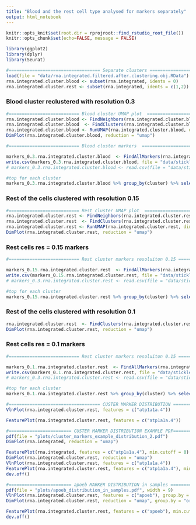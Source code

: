 ```yaml
---
title: "Blood and the rest cell type analysed for markers separately"
output: html_notebook
---
```


```r
knitr::opts_knit$set(root.dir = rprojroot::find_rstudio_root_file())
knitr::opts_chunk$set(echo=FALSE, message = FALSE)
```

```r
library(ggplot2)
library(dplyr)
library(Seurat)
```

```r
#=================================== Separate clusters ==========================================
load(file = "data/rna.integrated.filtered.after.clustering.obj.RData")
rna.integrated.cluster.blood <- subset(rna.integrated, idents = 0)
rna.integrated.cluster.rest <- subset(rna.integrated, idents = c(1,2))
```

### Blood cluster reclustered with resolution 0.3

```r
#=========================== Blood cluster UMAP plot  =================================
rna.integrated.cluster.blood <- FindNeighbors(rna.integrated.cluster.blood, dims = 1:15)
rna.integrated.cluster.blood  <- FindClusters(rna.integrated.cluster.blood, resolution = 0.3)
rna.integrated.cluster.blood <- RunUMAP(rna.integrated.cluster.blood, dims = 1:15)
DimPlot(rna.integrated.cluster.blood, reduction = "umap")
```

```r
#=========================== Blood cluster markers  =================================

markers_0.3.rna.integrated.cluster.blood  <- FindAllMarkers(rna.integrated.cluster.blood, only.pos = TRUE, min.pct = 0.25, logfc.threshold = 0.15)
write.csv(markers_0.3.rna.integrated.cluster.blood, file = "data/stickleback.rna.batch.corrected.res_0.3_markers.blood.csv")
# markers_0.3.rna.integrated.cluster.blood <- read.csv(file = "data/stickleback.rna.batch.corrected.res_0.3_markers.blood.csv")

#top for each cluster
markers_0.3.rna.integrated.cluster.blood %>% group_by(cluster) %>% select(avg_logFC, p_val_adj, cluster, gene) %>% top_n(n = 4, wt = avg_logFC)
```

### Rest of the cells clustered with resolution 0.15

```r
#=========================== Rest cluster UMAP plot  =================================
rna.integrated.cluster.rest <- FindNeighbors(rna.integrated.cluster.rest, dims = 1:15)
rna.integrated.cluster.rest  <- FindClusters(rna.integrated.cluster.rest, resolution = 0.15)
rna.integrated.cluster.rest <- RunUMAP(rna.integrated.cluster.rest, dims = 1:15)
DimPlot(rna.integrated.cluster.rest, reduction = "umap")
```

### Rest cells res = 0.15 markers

```r
#=========================== Rest cluster markers resoluiton 0.15 =================================

markers_0.15.rna.integrated.cluster.rest  <- FindAllMarkers(rna.integrated.cluster.rest, only.pos = TRUE, min.pct = 0.25, logfc.threshold = 0.15)
write.csv(markers_0.15.rna.integrated.cluster.rest, file = "data/stickleback.rna.batch.corrected.res_0.15_markers.rest.csv")
# markers_0.3.rna.integrated.cluster.rest <- read.csv(file = "data/stickleback.rna.batch.corrected.res_0.15_markers.rest.csv")

#top for each cluster
markers_0.15.rna.integrated.cluster.rest %>% group_by(cluster) %>% select(avg_logFC, p_val_adj, cluster, gene) %>% top_n(n = 4, wt = avg_logFC)
```

### Rest of the cells clustered with resolution 0.1

```r
rna.integrated.cluster.rest  <- FindClusters(rna.integrated.cluster.rest, resolution = 0.1)
DimPlot(rna.integrated.cluster.rest, reduction = "umap")
```

### Rest cells res = 0.1 markers

```r
#=========================== Rest cluster markers resoluiton 0.15 =================================

markers_0.1.rna.integrated.cluster.rest  <- FindAllMarkers(rna.integrated.cluster.rest, only.pos = TRUE, min.pct = 0.25, logfc.threshold = 0.15)
write.csv(markers_0.1.rna.integrated.cluster.rest, file = "data/stickleback.rna.batch.corrected.res_0.1_markers.rest.csv")
# markers_0.3.rna.integrated.cluster.rest <- read.csv(file = "data/stickleback.rna.batch.corrected.res_0.1_markers.rest.csv")

#top for each cluster
markers_0.1.rna.integrated.cluster.rest %>% group_by(cluster) %>% select(avg_logFC, p_val_adj, cluster, gene) %>% top_n(n = 4, wt = avg_logFC)
```

```r
#=================================== CUSTER MARKER DISTRIBUTION =============================================
VlnPlot(rna.integrated.cluster.rest, features = c("atp1a1a.4"))

FeaturePlot(rna.integrated.cluster.rest, features = c("atp1a1a.4"))
```

```r
#======================== CUSTER MARKER DISTRIBUTION EXAMPLE PDF================================
pdf(file = "plots/cluster_markers_example_distribution_2.pdf")
DimPlot(rna.integrated, reduction = "umap")

FeaturePlot(rna.integrated, features = c("atp1a1a.4"), min.cutoff = 0)
DimPlot(rna.integrated.cluster.rest, reduction = "umap")
VlnPlot(rna.integrated.cluster.rest, features = c("atp1a1a.4"))
FeaturePlot(rna.integrated.cluster.rest, features = c("atp1a1a.4"), min.cutoff = 0)
dev.off()
```

```r
#======================== apoeb MARKER DISTRIBUTION in samples ================================
pdf(file = "plots/apoeb_distribution_in_samples.pdf", width = 9)
VlnPlot(rna.integrated.cluster.rest, features = c("apoeb"), group.by = "orig.ident")
DimPlot(rna.integrated.cluster.rest, reduction = "umap", group.by = "orig.ident")

FeaturePlot(rna.integrated.cluster.rest, features = c("apoeb"), min.cutoff = 0)
dev.off()
```

